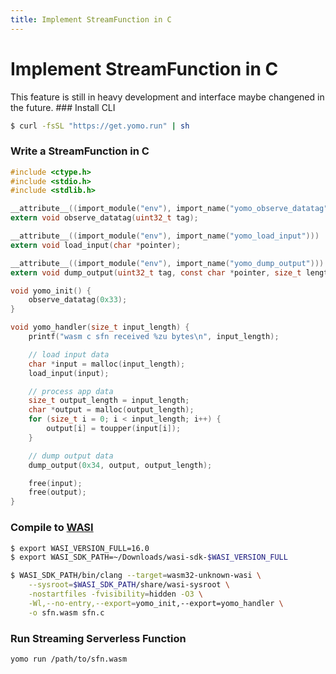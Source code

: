 ```yaml
---
title: Implement StreamFunction in C
---
```



# Implement StreamFunction in C

<Callout emoji="🚧" type="warning">
This feature is still in heavy development and interface maybe changened in the future.
</Callout>

<Steps>
### Install CLI

```bash
$ curl -fsSL "https://get.yomo.run" | sh
```

### Write a StreamFunction in C

```c
#include <ctype.h>
#include <stdio.h>
#include <stdlib.h>

__attribute__((import_module("env"), import_name("yomo_observe_datatag")))
extern void observe_datatag(uint32_t tag);

__attribute__((import_module("env"), import_name("yomo_load_input")))
extern void load_input(char *pointer);

__attribute__((import_module("env"), import_name("yomo_dump_output")))
extern void dump_output(uint32_t tag, const char *pointer, size_t length);

void yomo_init() {
    observe_datatag(0x33);
}

void yomo_handler(size_t input_length) {
    printf("wasm c sfn received %zu bytes\n", input_length);

    // load input data
    char *input = malloc(input_length);
    load_input(input);

    // process app data
    size_t output_length = input_length;
    char *output = malloc(output_length);
    for (size_t i = 0; i < input_length; i++) {
        output[i] = toupper(input[i]);
    }

    // dump output data
    dump_output(0x34, output, output_length);

    free(input);
    free(output);
}
```

### Compile to [WASI](https://wasi.dev/)

```bash
$ export WASI_VERSION_FULL=16.0
$ export WASI_SDK_PATH=~/Downloads/wasi-sdk-$WASI_VERSION_FULL

$ WASI_SDK_PATH/bin/clang --target=wasm32-unknown-wasi \
    --sysroot=$WASI_SDK_PATH/share/wasi-sysroot \
    -nostartfiles -fvisibility=hidden -O3 \
    -Wl,--no-entry,--export=yomo_init,--export=yomo_handler \
    -o sfn.wasm sfn.c
```

### Run Streaming Serverless Function

```bash
yomo run /path/to/sfn.wasm
```
</Steps>